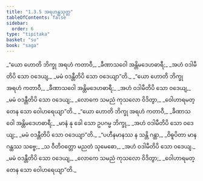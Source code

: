 ```yaml
---
title: "1.3.5 အရဟန္တသုတ္တ"
tableOfContents: false
sidebar:
  order: 6
type: "tipitaka"
basket: "su"
book: "saga"
---
```



<DynamicBreadcrumb />

<Division number="25" book="saga">

<Paragraph number="107" type="verses" book="saga">
_“ယော ဟောတိ ဘိက္ခု အရဟံ ကတာဝီ,_  
_ခီဏာသဝေါ အန္တိမဒေဟဓာရီ;_  
_အဟံ ဝဒါမီတိပိ သော ဝဒေယျ,_  
_မမံ ဝဒန္တီတိပိ သော ဝဒေယျာ”တိ._  

</Paragraph>

<Paragraph number="108" type="verses" book="saga">
_“ယော ဟောတိ ဘိက္ခု အရဟံ ကတာဝီ,_  
_ခီဏာသဝေါ အန္တိမဒေဟဓာရီ;_  
_အဟံ ဝဒါမီတိပိ သော ဝဒေယျ,_  
_မမံ ဝဒန္တီတိပိ သော ဝဒေယျ;_  
_လောကေ သမညံ ကုသလော ဝိဒိတွာ,_  
_ဝေါဟာရမတ္တေန သော ဝေါဟရေယျာ”တိ._  

</Paragraph>

<Paragraph number="109" type="verses" book="saga">
_“ယော ဟောတိ ဘိက္ခု အရဟံ ကတာဝီ,_  
_ခီဏာသဝေါ အန္တိမဒေဟဓာရီ;_  
_မာနံ နု ခေါ သော ဥပဂမ္မ ဘိက္ခု,_  
_အဟံ ဝဒါမီတိပိ သော ဝဒေယျ;_  
_မမံ ဝဒန္တီတိပိ သော ဝဒေယျာ”တိ._  

</Paragraph>

<Paragraph number="110" type="verses" book="saga">
_“ပဟီနမာနဿ န သန္တိ ဂန္ထာ,_  
_ဝိဓူပိတာ မာနဂန္ထဿ သဗ္ဗေ;_  
_သ ဝီတိဝတ္တော မညတံ သုမေဓော,_  
_အဟံ ဝဒါမီတိပိ သော ဝဒေယျ._  

</Paragraph>

<Paragraph number="111" type="verses" book="saga">
_မမံ ဝဒန္တီတိပိ သော ဝဒေယျ,_  
_လောကေ သမညံ ကုသလော ဝိဒိတွာ;_  
_ဝေါဟာရမတ္တေန သော ဝေါဟရေယျာ”တိ._
</Paragraph>
</Division>